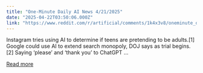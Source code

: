 ```yaml
---
title: "One-Minute Daily AI News 4/21/2025"
date: "2025-04-22T03:50:06.000Z"
link: "https://www.reddit.com/r/artificial/comments/1k4x3v8/oneminute_daily_ai_news_4212025/"
---
```


Instagram tries using AI to determine if teens are pretending to be adults.[1]
 Google could use AI to extend search monopoly, DOJ says as trial begins.[2]
 Saying ‘please’ and ‘thank you’ to ChatGPT ...

[Read more](https://www.reddit.com/r/artificial/comments/1k4x3v8/oneminute_daily_ai_news_4212025/)
